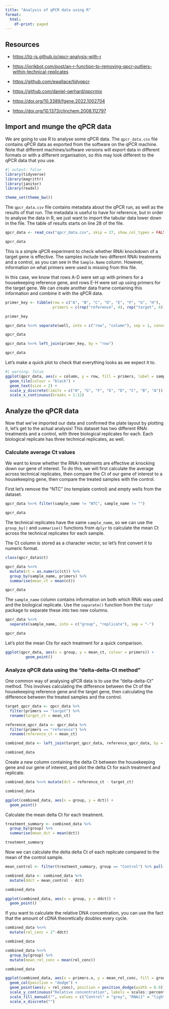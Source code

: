 ```yaml
---
title: "Analysis of qPCR data using R"
format:
  html:
    df-print: paged
---
```


## Resources

-   <https://liz-is.github.io/qpcr-analysis-with-r>

-   <https://jorikbot.com/post/an-r-function-to-removing-qpcr-outliers-within-technical-replicates>

-   <https://github.com/ewallace/tidyqpcr>

-   <https://github.com/daniel-gerhard/qpcrmix>

-   <https://doi.org/10.3389/fgene.2022.1002704>

-   <https://doi.org/10.1373/clinchem.2008.112797>

## Import and munge the qPCR data

We are going to use R to analyse some qPCR data. The `qpcr_data.csv` file contains qPCR data as exported from the software on the qPCR machine. Note that different machines/software versions will export data in different formats or with a different organisation, so this may look different to the qPCR data that you use.

```r
#| output: false
library(tidyverse)
library(magrittr)
library(janitor)
library(readxl)

theme_set(theme_bw())
```

The `qpcr_data.csv` file contains metadata about the qPCR run, as well as the results of that run. The metadata is useful to have for reference, but in order to analyse the data in R, we just want to import the tabular data lower down in the file. The table of results starts on line 28 of the file.

```r
qpcr_data <- read_csv("qpcr_data.csv", skip = 27, show_col_types = FALSE) %>% clean_names()

qpcr_data
```

This is a simple qPCR experiment to check whether RNAi knockdown of a target gene is effective. The samples include two different RNAi treatments and a control, as you can see in the `Sample.Name` column. However, information on what primers were used is missing from this file.

In this case, we know that rows A-D were set up with primers for a housekeeping reference gene, and rows E-H were set up using primers for the target gene. We can create another data frame containing this information and combine it with the qPCR data.

```r
primer_key <- tibble(row = c("A", "B", "C", "D", "E", "F", "G", "H"),
                     primers = c(rep("reference", 4), rep("target", 4)))

primer_key
```

```r
qpcr_data %<>% separate(well, into = c("row", "column"), sep = 1, convert = TRUE)

qpcr_data
```

```r
qpcr_data %<>% left_join(primer_key, by = "row")

qpcr_data
```

Let's make a quick plot to check that everything looks as we expect it to.

```r
#| warning: false
ggplot(qpcr_data, aes(x = column, y = row, fill = primers, label = sample_name)) +
  geom_tile(colour = "black") +
  geom_text(size = 2) +
  scale_y_discrete(limits = c("H", "G", "F", "E", "D", "C", "B", "A")) +
  scale_x_continuous(breaks = 1:12)
```

## Analyze the qPCR data

Now that we've imported our data and confirmed the plate layout by plotting it, let's get to the actual analysis! This dataset has two different RNAi treatments and a control, with three biological replicates for each. Each biological replicate has three technical replicates, as well.

### Calculate average Ct values

We want to know whether the RNAi treatments are effective at knocking down our gene of interest. To do this, we will first calculate the average across technical replicates, then compare the Ct of our gene of interest to a housekeeping gene, then compare the treated samples with the control.

First let's remove the "NTC" (no template control) and empty wells from the dataset.

```r
qpcr_data %<>% filter(sample_name != "NTC", sample_name != "")

qpcr_data
```

The technical replicates have the same `sample_name`, so we can use the `group_by()` and `summarise()` functions from `dplyr` to calculate the mean Ct across the technical replicates for each sample.

The Ct column is stored as a character vector, so let's first convert it to numeric format.

```r
class(qpcr_data$ct)
```

```r
qpcr_data %<>%
  mutate(ct = as.numeric(ct)) %>%
  group_by(sample_name, primers) %>%
  summarise(mean_ct = mean(ct))

qpcr_data
```

The `sample_name` column contains information on both which RNAi was used and the biological replicate. Use the `separate()` function from the `tidyr` package to separate these into two new columns.

```r
qpcr_data %<>%
  separate(sample_name, into = c("group", "replicate"), sep = "-")

qpcr_data
```

Let's plot the mean Cts for each treatment for a quick comparison.

```r
ggplot(qpcr_data, aes(x = group, y = mean_ct, colour = primers)) +
         geom_point()
```

### Analyze qPCR data using the "delta-delta-Ct method"

One common way of analysing qPCR data is to use the "delta-delta-Ct" method. This involves calculating the difference between the Ct of the housekeeping reference gene and the target gene, then calculating the difference between the treated samples and the control.

```r
target_qpcr_data <- qpcr_data %>%
  filter(primers == "target") %>%
  rename(target_ct = mean_ct)

reference_qpcr_data <- qpcr_data %>%
  filter(primers == "reference") %>%
  rename(reference_ct = mean_ct)

combined_data <- left_join(target_qpcr_data, reference_qpcr_data, by = c("group", "replicate"))

combined_data
```

Create a new column containing the delta Ct between the housekeeping gene and our gene of interest, and plot the delta Ct for each treatment and replicate.

```r
combined_data %<>% mutate(dct = reference_ct - target_ct)

combined_data
```

```r
ggplot(combined_data, aes(x = group, y = dct)) +
  geom_point()
```

Calculate the mean delta Ct for each treatment.

```r
treatment_summary <- combined_data %>%
  group_by(group) %>%
  summarise(mean_dct = mean(dct))

treatment_summary
```

Now we can calculate the delta delta Ct of each replicate compared to the mean of the control sample.

```r
mean_control <- filter(treatment_summary, group == "Control") %>% pull(mean_dct)

combined_data <- combined_data %>% 
  mutate(ddct = mean_control - dct)

combined_data
```

```r
ggplot(combined_data, aes(x = group, y = ddct)) +
  geom_point()
```

If you want to calculate the relative DNA concentration, you can use the fact that the amount of cDNA theoretically doubles every cycle.

```r
combined_data %<>%
  mutate(rel_conc = 2^-ddct)

combined_data
```

```r
combined_data %<>%
  group_by(group) %>%
  mutate(mean_rel_conc = mean(rel_conc))

combined_data
```

```r
ggplot(combined_data, aes(x = primers.x, y = mean_rel_conc, fill = group, group = group)) +
  geom_col(position = "dodge") +
  geom_point(aes(y = rel_conc), position = position_dodge(width = 0.9)) +
  scale_y_continuous("Relative concentration", labels = scales::percent) +
  scale_fill_manual("", values = c("Control" = "grey", "RNAi1" = "lightblue", "RNAi2" = "steelblue4")) +
  scale_x_discrete("")
```

\
\
\
